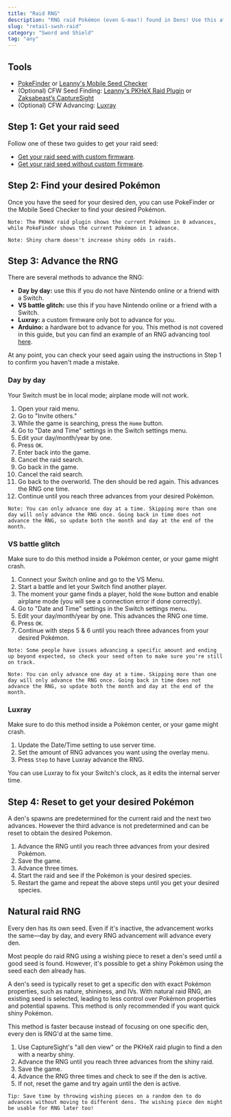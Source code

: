 ```yaml
---
title: "Raid RNG"
description: "RNG raid Pokémon (even G-max!) found in Dens! Use this after getting your den seed."
slug: "retail-swsh-raid"
category: "Sword and Shield"
tag: "any"
---
```


## Tools

- [PokeFinder](https://github.com/Admiral-Fish/PokeFinder/releases) or [Leanny's Mobile Seed Checker](https://leanny.github.io/seedchecker/index.html)
- (Optional) CFW Seed Finding: [Leanny's PKHeX Raid Plugin](https://github.com/Leanny/PKHeX_Raid_Plugin) or [Zaksabeast’s CaptureSight](https://github.com/zaksabeast/CaptureSight/releases)
- (Optional) CFW Advancing: [Luxray](https://github.com/3096/luxray/releases/tag/0.1.0)

## Step 1: Get your raid seed

Follow one of these two guides to get your raid seed:

- [Get your raid seed with custom firmware](/retail-swsh-get-seed-with-cfw).
- [Get your raid seed without custom firmware](/retail-swsh-get-seed-without-cfw).

## Step 2: Find your desired Pokémon

Once you have the seed for your desired den, you can use PokeFinder or the Mobile Seed Checker to find your desired Pokémon.

```
Note: The PKHeX raid plugin shows the current Pokémon in 0 advances, while PokeFinder shows the current Pokémon in 1 advance.
```

```
Note: Shiny charm doesn't increase shiny odds in raids.
```

## Step 3: Advance the RNG

There are several methods to advance the RNG:

- **Day by day:** use this if you do not have Nintendo online or a friend with a Switch.
- **VS battle glitch:** use this if you have Nintendo online or a friend with a Switch.
- **Luxray:** a custom firmware only bot to advance for you.
- **Arduino:** a hardware bot to advance for you. This method is not covered in this guide, but you can find an example of an RNG advancing tool [here](https://github.com/nnguy132/Switch-Frame-Advancer).

At any point, you can check your seed again using the instructions in Step 1 to confirm you haven't made a mistake.

### Day by day

Your Switch must be in local mode; airplane mode will not work.

1. Open your raid menu.
2. Go to "Invite others."
3. While the game is searching, press the `Home` button.
4. Go to "Date and Time" settings in the Switch settings menu.
5. Edit your day/month/year by one.
6. Press `OK`.
7. Enter back into the game.
8. Cancel the raid search.
9. Go back in the game.
10. Cancel the raid search.
11. Go back to the overworld. The den should be red again. This advances the RNG one time.
12. Continue until you reach three advances from your desired Pokémon.

```
Note: You can only advance one day at a time. Skipping more than one day will only advance the RNG once. Going back in time does not advance the RNG, so update both the month and day at the end of the month.
```

### VS battle glitch

Make sure to do this method inside a Pokémon center, or your game might crash.

1. Connect your Switch online and go to the VS Menu.
2. Start a battle and let your Switch find another player.
3. The moment your game finds a player, hold the `Home` button and enable airplane mode (you will see a connection error if done correctly).
4. Go to "Date and Time" settings in the Switch settings menu.
5. Edit your day/month/year by one. This advances the RNG one time.
6. Press `OK`.
7. Continue with steps 5 & 6 until you reach three advances from your desired Pokémon.

```
Note: Some people have issues advancing a specific amount and ending up beyond expected, so check your seed often to make sure you're still on track.
```

```
Note: You can only advance one day at a time. Skipping more than one day will only advance the RNG once. Going back in time does not advance the RNG, so update both the month and day at the end of the month.
```

### Luxray

Make sure to do this method inside a Pokémon center, or your game might crash.

1. Update the Date/Time setting to use server time.
2. Set the amount of RNG advances you want using the overlay menu.
3. Press `Step` to have Luxray advance the RNG.

You can use Luxray to fix your Switch's clock, as it edits the internal server time.

## Step 4: Reset to get your desired Pokémon

A den's spawns are predetermined for the current raid and the next two advances.
However the third advance is not predetermined and can be reset to obtain the desired Pokemon.

1. Advance the RNG until you reach three advances from your desired Pokémon.
2. Save the game.
3. Advance three times.
4. Start the raid and see if the Pokémon is your desired species.
5. Restart the game and repeat the above steps until you get your desired species.

## Natural raid RNG

Every den has its own seed. Even if it's inactive, the advancement works the same—day by day, and every RNG advancement will advance every den.

Most people do raid RNG using a wishing piece to reset a den's seed until a good seed is found. However, it's possible to get a shiny Pokémon using the seed each den already has.

A den's seed is typically reset to get a specific den with exact Pokémon properties, such as nature, shininess, and IVs. With natural raid RNG, an existing seed is selected, leading to less control over Pokémon properties and potential spawns. This method is only recommended if you want quick shiny Pokémon.

This method is faster because instead of focusing on one specific den, every den is RNG'd at the same time.

1. Use CaptureSight's "all den view" or the PKHeX raid plugin to find a den with a nearby shiny.
2. Advance the RNG until you reach three advances from the shiny raid.
3. Save the game.
4. Advance the RNG three times and check to see if the den is active.
5. If not, reset the game and try again until the den is active.

```
Tip: Save time by throwing wishing pieces on a random den to do advances without moving to different dens. The wishing piece den might be usable for RNG later too!
```
